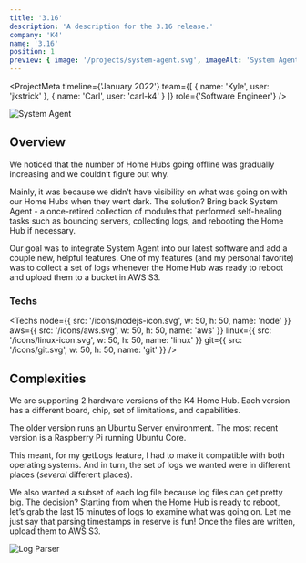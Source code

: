 ```yaml
---
title: '3.16'
description: 'A description for the 3.16 release.'
company: 'K4'
name: '3.16'
position: 1
preview: { image: '/projects/system-agent.svg', imageAlt: 'System Agent' }
---
```


<ProjectMeta
    timeline={'January 2022'}
    team={[
        {
            name: 'Kyle',
            user: 'jkstrick'
        },
        {
            name: 'Carl',
            user: 'carl-k4'
        }
    ]}
    role={'Software Engineer'}
/>

<Image
    src="/projects/system-agent.svg"
    alt="System Agent"
    width={1200}
    height={650}
    loading="lazy"
    className="mx-auto"
/>

## Overview

We noticed that the number of Home Hubs going offline was gradually increasing and we couldn’t figure out why.

Mainly, it was because we didn’t have visibility on what was going on with our Home Hubs when they went dark. The solution? Bring back System Agent - a once-retired collection of modules that performed self-healing tasks such as bouncing servers, collecting logs, and rebooting the Home Hub if necessary.

Our goal was to integrate System Agent into our latest software and add a couple new, helpful features. One of my features (and my personal favorite) was to collect a set of logs whenever the Home Hub was ready to reboot and upload them to a bucket in AWS S3.

### Techs

<Techs
    node={{ src: '/icons/nodejs-icon.svg', w: 50, h: 50, name: 'node' }}
    aws={{ src: '/icons/aws.svg', w: 50, h: 50, name: 'aws' }}
    linux={{ src: '/icons/linux-icon.svg', w: 50, h: 50, name: 'linux' }}
    git={{ src: '/icons/git.svg', w: 50, h: 50, name: 'git' }}
/>

## Complexities

We are supporting 2 hardware versions of the K4 Home Hub. Each version has a different board, chip, set of limitations, and capabilities.

The older version runs an Ubuntu Server environment. The most recent version is a Raspberry Pi running Ubuntu Core.

This meant, for my getLogs feature, I had to make it compatible with both operating systems. And in turn, the set of logs we wanted were in different places (_several_ different places).

We also wanted a subset of each log file because log files can get pretty big. The decision? Starting from when the Home Hub is ready to reboot, let’s grab the last 15 minutes of logs to examine what was going on. Let me just say that parsing timestamps in reserve is fun! Once the files are written, upload them to AWS S3.

<Image
    src="/projects/log-parser.svg"
    alt="Log Parser"
    width={1200}
    height={650}
    loading="lazy"
    className="mx-auto"
/>
